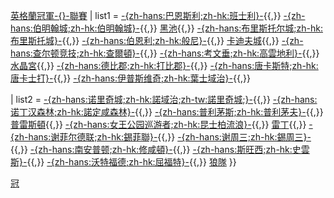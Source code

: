 {{Navbox
| name  = 英冠2008-09
| title = [[2008年至2009年英格蘭足球冠軍聯賽|2008/09年]]{{,}}[[英格蘭足球冠軍聯賽|英格蘭冠軍-{}-聯賽]]
| list1 = [[巴恩斯利足球俱乐部|-{zh-hans:巴恩斯利;zh-hk:班士利}-]]{{,}} [[伯明翰城足球俱乐部|-{zh-hans:伯明翰城;zh-hk:伯明翰城}-]]{{,}} [[黑池足球會|黑池]]{{,}} [[布里斯托尔城足球俱乐部|-{zh-hans:布里斯托尔城;zh-hk:布里斯托城}-]]{{,}} [[伯恩利足球俱乐部|-{zh-hans:伯恩利;zh-hk:般尼}-]]{{,}} [[卡迪夫城足球俱乐部|卡迪夫城]]{{,}} [[查尔顿竞技足球俱乐部|-{zh-hans:查尔顿竞技;zh-hk:查爾頓}-]]{{,}} [[考文垂足球俱乐部|-{zh-hans:考文垂;zh-hk:高雲地利}-]]{{,}} [[水晶宫足球俱乐部|水晶宮]]{{,}} [[德比郡足球俱乐部|-{zh-hans:德比郡;zh-hk:打比郡}-]]{{,}} [[唐卡斯特流浪足球俱乐部|-{zh-hans:唐卡斯特;zh-hk:唐卡士打}-]]{{,}} [[伊普斯维奇城足球俱乐部|-{zh-hans:伊普斯维奇;zh-hk:葉士域治}-]]{{,}} 

| list2 = [[诺里奇城足球俱乐部|-{zh-hans:诺里奇城;zh-hk:諾域治;zh-tw:諾里奇城;}-]]{{,}} [[诺丁汉森林足球俱乐部|-{zh-hans:诺丁汉森林;zh-hk:諾定咸森林}-]]{{,}} [[普利茅斯足球俱乐部|-{zh-hans:普利茅斯;zh-hk:普利茅夫}-]]{{,}} [[普雷斯顿足球俱乐部|普雷斯頓]]{{,}} [[女王公园巡游者足球俱乐部|-{zh-hans:女王公园巡游者;zh-hk:昆士柏流浪}-]]{{,}} [[雷丁足球俱乐部|雷丁]]{{,}} [[谢菲尔德联足球俱乐部|-{zh-hans:谢菲尔德联;zh-hk:錫菲聯}-]]{{,}} [[谢周三足球俱乐部|-{zh-hans:谢周三;zh-hk:錫周三}-]]{{,}} [[南安普顿足球俱乐部|-{zh-hans:南安普顿;zh-hk:修咸頓}-]]{{,}} [[斯旺西城足球俱乐部|-{zh-hans:斯旺西;zh-hk:史雲斯}-]]{{,}} [[沃特福德足球俱乐部|-{zh-hans:沃特福德;zh-hk:屈福特}-]]{{,}} [[伍尔弗汉普顿流浪足球俱乐部|狼隊]]
}}<noinclude>
[[Category:英格兰足球联赛模板|冠]]
</noinclude>